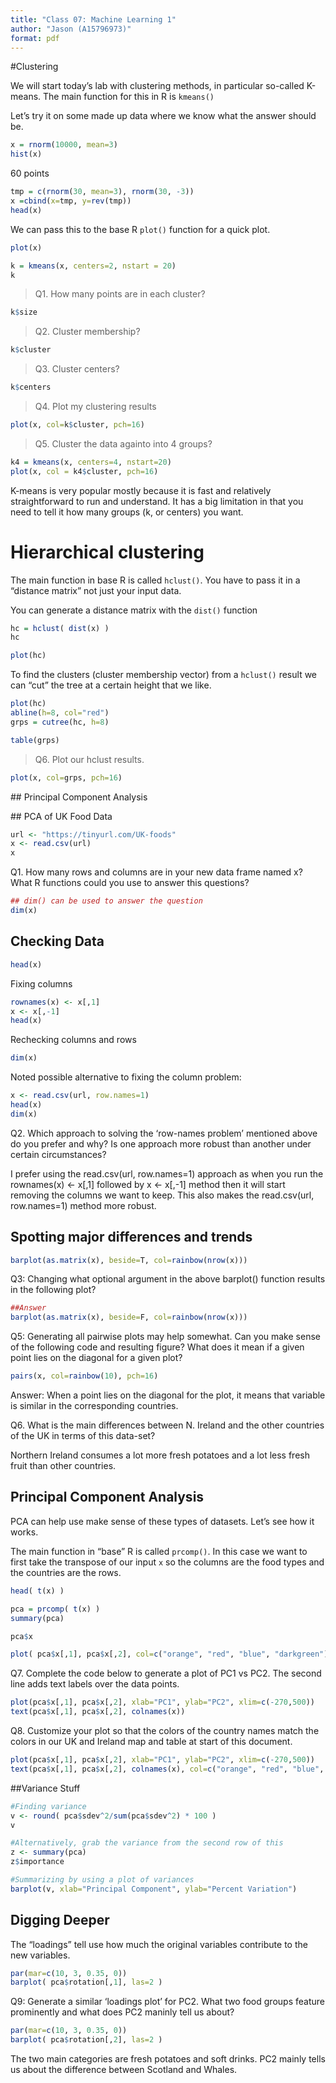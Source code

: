 ```yaml
---
title: "Class 07: Machine Learning 1"
author: "Jason (A15796973)"
format: pdf
---
```


#Clustering

We will start today's lab with clustering methods, in particular so-called K-means. The main function for this in R is `kmeans()`

Let's try it on some made up data where we know what the answer should be.

```r
x = rnorm(10000, mean=3)
hist(x)
```

60 points
```r
tmp = c(rnorm(30, mean=3), rnorm(30, -3))
x =cbind(x=tmp, y=rev(tmp))
head(x)
```

We can pass this to the base R `plot()` function for a quick plot.

```r
plot(x)
```

```r
k = kmeans(x, centers=2, nstart = 20)
k
```

> Q1. How many points are in each cluster?

```r
k$size
```

> Q2. Cluster membership?

```r
k$cluster
```


> Q3. Cluster centers?

```r
k$centers
```

> Q4. Plot my clustering results

```r
plot(x, col=k$cluster, pch=16)
```


> Q5. Cluster the data againto into 4 groups?

```r
k4 = kmeans(x, centers=4, nstart=20)
plot(x, col = k4$cluster, pch=16)
```

K-means is very popular mostly because it is fast and relatively straightforward to run and understand. It has a big limitation in that you need to tell it how many groups (k, or centers) you want.



# Hierarchical clustering

The main function in base R is called `hclust()`. You have to pass it in a "distance matrix" not just your input data.

You can generate a distance matrix with the `dist()` function
```r
hc = hclust( dist(x) )
hc
```


```r
plot(hc)
```

To find the clusters (cluster membership vector) from a `hclust()` result we can "cut" the tree at a certain height that we like.

```r
plot(hc)
abline(h=8, col="red")
grps = cutree(hc, h=8)
```


```r
table(grps)
```

> Q6. Plot our hclust results.

```r
plot(x, col=grps, pch=16)
```

 ## Principal Component Analysis
 
 
 ## PCA of UK Food Data
 
```r
url <- "https://tinyurl.com/UK-foods"
x <- read.csv(url)
x
```
 
Q1. How many rows and columns are in your new data frame named x? What R functions could you use to answer this questions?

```r
## dim() can be used to answer the question
dim(x)
```
## Checking Data
```r
head(x)
```

 Fixing columns 
```r
rownames(x) <- x[,1]
x <- x[,-1]
head(x)
```

Rechecking columns and rows
```r
dim(x)
```

Noted possible alternative to fixing the column problem:
```r
x <- read.csv(url, row.names=1)
head(x)
dim(x)
```

Q2. Which approach to solving the ‘row-names problem’ mentioned above do you prefer and why? Is one approach more robust than another under certain circumstances?

I prefer using the read.csv(url, row.names=1) approach as when you run the rownames(x) <- x[,1] followed by x <- x[,-1] method then it will start removing the columns we want to keep. This also makes the read.csv(url, row.names=1) method more robust.

## Spotting major differences and trends

```r
barplot(as.matrix(x), beside=T, col=rainbow(nrow(x)))
```

Q3: Changing what optional argument in the above barplot() function results in the following plot?
```r
##Answer
barplot(as.matrix(x), beside=F, col=rainbow(nrow(x)))

```


Q5: Generating all pairwise plots may help somewhat. Can you make sense of the following code and resulting figure? What does it mean if a given point lies on the diagonal for a given plot?
```r
pairs(x, col=rainbow(10), pch=16)
```

Answer: When a point lies on the diagonal for the plot, it means that variable is similar in the corresponding countries.


Q6. What is the main differences between N. Ireland and the other countries of the UK in terms of this data-set?

Northern Ireland consumes a lot more fresh potatoes and a lot less fresh fruit than other countries.

## Principal Component Analysis 

PCA can help use make sense of these types of datasets. Let's see how it works.

The main function in "base" R is called `prcomp()`. In this case we want to first take the transpose of our input `x` so the columns are the food types and the countries are the rows.

```r
head( t(x) )
```

```r
pca = prcomp( t(x) )
summary(pca)
```

```r
pca$x
```

```r
plot( pca$x[,1], pca$x[,2], col=c("orange", "red", "blue", "darkgreen"),pch=16)
```

Q7. Complete the code below to generate a plot of PC1 vs PC2. The second line adds text labels over the data points.
```r
plot(pca$x[,1], pca$x[,2], xlab="PC1", ylab="PC2", xlim=c(-270,500))
text(pca$x[,1], pca$x[,2], colnames(x))
```

Q8. Customize your plot so that the colors of the country names match the colors in our UK and Ireland map and table at start of this document.
```r
plot(pca$x[,1], pca$x[,2], xlab="PC1", ylab="PC2", xlim=c(-270,500))
text(pca$x[,1], pca$x[,2], colnames(x), col=c("orange", "red", "blue", "darkgreen"))
```

##Variance Stuff
```r
#Finding variance
v <- round( pca$sdev^2/sum(pca$sdev^2) * 100 )
v
```

```r
#Alternatively, grab the variance from the second row of this
z <- summary(pca)
z$importance
```

```r
#Summarizing by using a plot of variances
barplot(v, xlab="Principal Component", ylab="Percent Variation")
```





## Digging Deeper

The "loadings" tell use how much the original variables contribute to the new variables.
```r
par(mar=c(10, 3, 0.35, 0))
barplot( pca$rotation[,1], las=2 )
```

Q9: Generate a similar ‘loadings plot’ for PC2. What two food groups feature prominently and what does PC2 maninly tell us about?

```r
par(mar=c(10, 3, 0.35, 0))
barplot( pca$rotation[,2], las=2 )
```
The two main categories are fresh potatoes and soft drinks. PC2 mainly tells us about the difference between Scotland and Whales. 
